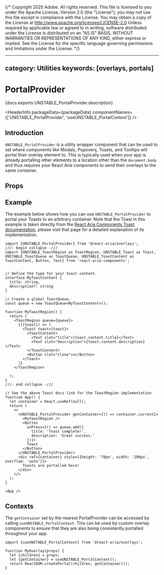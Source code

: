 {/* Copyright 2025 Adobe. All rights reserved.
This file is licensed to you under the Apache License, Version 2.0 (the "License");
you may not use this file except in compliance with the License. You may obtain a copy
of the License at http://www.apache.org/licenses/LICENSE-2.0
Unless required by applicable law or agreed to in writing, software distributed under
the License is distributed on an "AS IS" BASIS, WITHOUT WARRANTIES OR REPRESENTATIONS
OF ANY KIND, either express or implied. See the License for the specific language
governing permissions and limitations under the License. */}



---
category: Utilities
keywords: [overlays, portals]
---

# PortalProvider

<PageDescription>{docs.exports.UNSTABLE_PortalProvider.description}</PageDescription>

<HeaderInfo
  packageData={packageData}
  componentNames={['UNSTABLE_PortalProvider', 'useUNSTABLE_PortalContext']} />

## Introduction

`UNSTABLE_PortalProvider` is a utility wrapper component that can be used to set where components like
Modals, Popovers, Toasts, and Tooltips will portal their overlay element to. This is typically used when
your app is already portalling other elements to a location other than the `document.body` and thus requires
your React Aria components to send their overlays to the same container.

## Props

<PropTable links={docs.links} component={docs.exports.UNSTABLE_PortalProvider} />

## Example

The example below shows how you can use `UNSTABLE_PortalProvider` to portal your Toasts to an arbitrary container. Note that
the Toast in this example is taken directly from the [React Aria Components Toast documentation](Toast.html#example), please visit that page for
a detailed explanation of its implementation.

```tsx example
import {UNSTABLE_PortalProvider} from '@react-aria/overlays';
///- begin collapse -///
import {UNSTABLE_ToastRegion as ToastRegion, UNSTABLE_Toast as Toast, UNSTABLE_ToastQueue as ToastQueue, UNSTABLE_ToastContent as ToastContent, Button, Text} from 'react-aria-components';


// Define the type for your toast content.
interface MyToastContent {
  title: string,
  description?: string
}

// Create a global ToastQueue.
const queue = new ToastQueue<MyToastContent>();

function MyToastRegion() {
  return (
    <ToastRegion queue={queue}>
      {({toast}) => (
        <Toast toast={toast}>
          <ToastContent>
            <Text slot="title">{toast.content.title}</Text>
            <Text slot="description">{toast.content.description}</Text>
          </ToastContent>
          <Button slot="close">x</Button>
        </Toast>
      )}
    </ToastRegion>

  );
}
///- end collapse -///

// See the above Toast docs link for the ToastRegion implementation
function App() {
  let container = React.useRef(null);
  return (
    <>
      <UNSTABLE_PortalProvider getContainer={() => container.current}>
        <MyToastRegion />
        <Button
          onPress={() => queue.add({
            title: 'Toast complete!',
            description: 'Great success.'
          })}>
          Toast
        </Button>
      </UNSTABLE_PortalProvider>
      <div ref={container} style={{height: '70px', width: '200px',  overflow: 'auto'}}>
        Toasts are portalled here!
      </div>
    </>
  );
}

<App />
```

## Contexts

The `getContainer` set by the nearest PortalProvider can be accessed by calling `useUNSTABLE_PortalContext`. This can be
used by custom overlay components to ensure that they are also being consistently portalled throughout your app.

<FunctionAPI links={docs.links} function={docs.exports.useUNSTABLE_PortalContext} />

```tsx
import {useUNSTABLE_PortalContext} from '@react-aria/overlays';

function MyOverlay(props) {
  let {children} = props;
  let {getContainer} = useUNSTABLE_PortalContext();
  return ReactDOM.createPortal(children, getContainer());
}
```

